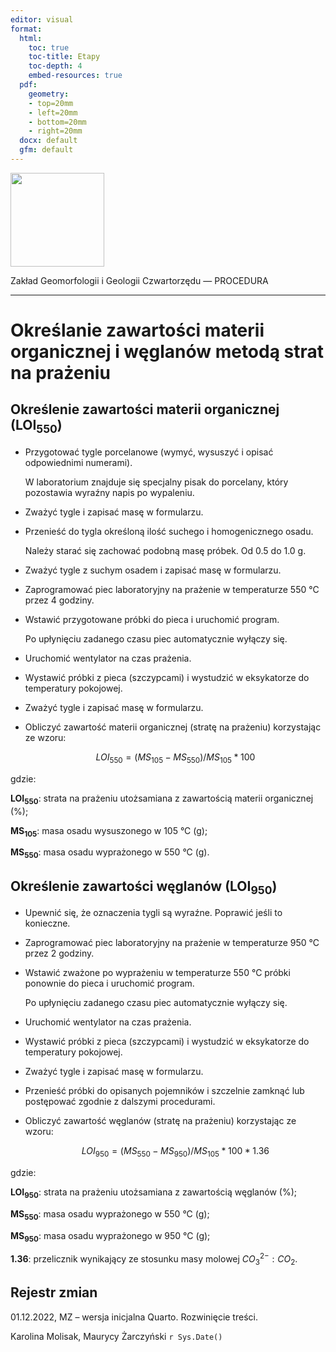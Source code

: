 ```yaml
---
editor: visual
format:
  html:
    toc: true
    toc-title: Etapy
    toc-depth: 4
    embed-resources: true
  pdf:
    geometry: 
    - top=20mm
    - left=20mm
    - bottom=20mm
    - right=20mm
  docx: default
  gfm: default
---
```


[![](images/log-ug_pl.png){fig-alt="Logo: Uniwersytet Gdański" fig-align="left" width="150"}](https://geomorfologia.ug.edu.pl)

Zakład Geomorfologii i Geologii Czwartorzędu — PROCEDURA

------------------------------------------------------------------------

# Określanie zawartości materii organicznej i węglanów metodą strat na prażeniu

## Określenie zawartości materii organicznej (LOI~550~)

-   Przygotować tygle porcelanowe (wymyć, wysuszyć i opisać odpowiednimi numerami).

    | W laboratorium znajduje się specjalny pisak do porcelany, który pozostawia wyraźny napis po wypaleniu.

-   Zważyć tygle i zapisać masę w formularzu.

-   Przenieść do tygla określoną ilość suchego i homogenicznego osadu.

    | Należy starać się zachować podobną masę próbek. Od 0.5 do 1.0 g.

-   Zważyć tygle z suchym osadem i zapisać masę w formularzu.

-   Zaprogramować piec laboratoryjny na prażenie w temperaturze 550 °C przez 4 godziny.

-   Wstawić przygotowane próbki do pieca i uruchomić program.

    | Po upłynięciu zadanego czasu piec automatycznie wyłączy się.

-   Uruchomić wentylator na czas prażenia.

-   Wystawić próbki z pieca (szczypcami) i wystudzić w eksykatorze do temperatury pokojowej.

-   Zważyć tygle i zapisać masę w formularzu.

-   Obliczyć zawartość materii organicznej (stratę na prażeniu) korzystając ze wzoru:

    $$
    LOI_{550} = (MS_{105} - MS_{550}) / MS_{105} * 100
    $$

gdzie:

**LOI~550~**: strata na prażeniu utożsamiana z zawartością materii organicznej (%);

**MS~105~**: masa osadu wysuszonego w 105 °C (g);

**MS~550~**: masa osadu wyprażonego w 550 °C (g).

## Określenie zawartości węglanów (LOI~950~)

-   Upewnić się, że oznaczenia tygli są wyraźne. Poprawić jeśli to konieczne.

-   Zaprogramować piec laboratoryjny na prażenie w temperaturze 950 °C przez 2 godziny.

-   Wstawić zważone po wyprażeniu w temperaturze 550 °C próbki ponownie do pieca i uruchomić program.

    | Po upłynięciu zadanego czasu piec automatycznie wyłączy się.

-   Uruchomić wentylator na czas prażenia.

-   Wystawić próbki z pieca (szczypcami) i wystudzić w eksykatorze do temperatury pokojowej.

-   Zważyć tygle i zapisać masę w formularzu.

-   Przenieść próbki do opisanych pojemników i szczelnie zamknąć lub postępować zgodnie z dalszymi procedurami.

-   Obliczyć zawartość węglanów (stratę na prażeniu) korzystając ze wzoru:

    $$
    LOI_{950} = (MS_{550} - MS_{950}) / MS_{105} * 100 * 1.36
    $$

gdzie:

**LOI~950~**: strata na prażeniu utożsamiana z zawartością węglanów (%);

**MS~550~**: masa osadu wyprażonego w 550 °C (g);

**MS~950~**: masa osadu wyprażonego w 950 °C (g);

**1.36**: przelicznik wynikający ze stosunku masy molowej $CO_3^{2-}:CO_2$.

## Rejestr zmian

01.12.2022, MZ -- wersja inicjalna Quarto. Rozwinięcie treści.

Karolina Molisak, Maurycy Żarczyński `r Sys.Date()`
